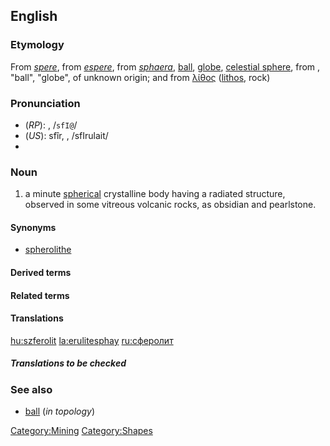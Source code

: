 {{see|sphère}}
==English==

===Etymology===
From {{ME.}} ''[[spere]]'', from {{OF.}} ''[[espere]]'', from {{L.}} ''[[sphaera]]'', [[ball]], [[globe]], [[celestial sphere]], from {{Gr.}} {{IPAchar|[[σφαῖρα]]}}, "ball", "globe", of unknown origin;
and from {{Gr.}} [[λίθος]] ([[lithos]], rock)

===Pronunciation===
*(''RP''): {{IPAchar|/sfɪəru:lait/}}, /<tt>sfI@</tt>/
*(''US''): sfîr, {{IPAchar|/sfɪrju:lait/}}, /sfIrulait/
*{{audio|en-us-spherulite.ogg|Audio (US)}}



===Noun===
{{wikipedia|Spherulite}}
{{en-noun}}

# a minute [[spherical]] crystalline body having a radiated structure, observed in some vitreous volcanic rocks, as obsidian and pearlstone.

====Synonyms====
*[[spherolithe]]

====Derived terms====

====Related terms====


====Translations====
[[hu:szferolit]]
[[la:erulitesphay]]
[[ru:сферолит]]


=====Translations to be checked=====

===See also===
*[[ball]] (''in topology'')


[[Category:Mining]]
[[Category:Shapes]]